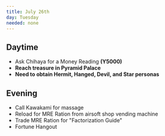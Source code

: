 ```yaml
---
title: July 26th
day: Tuesday
needed: none
---
```


## Daytime
- Ask Chihaya for a Money Reading **(Y5000)**
- **Reach treasure in Pyramid Palace**
- **Need to obtain Hermit, Hanged, Devil, and Star personas**

## Evening
- Call Kawakami for massage
- Reload for MRE Ration from airsoft shop vending machine
- Trade MRE Ration for "Factorization Guide"
- Fortune Hangout